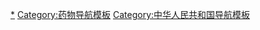 {{Navbox
|name=中华人民共和国精神药品品种目录
|title = 中华人民共和国《[[精神药物|精神药品]]品种目录》（2013年版）
|listclass = hlist

|group1 = 第一类
|list1 = 
* [[布苯丙胺]]
* [[卡西酮]]
* [[二乙基色胺]]（DET）
* [[二甲氧基安非他明]]（DMA）
* [[羟基四氢甲基二苯吡喃]]（DMHP）
* [[二甲基色胺]]（DMT）
* [[二甲氧基乙基安非他明]]（DOET） 
* [[乙环利定]] 
* [[乙色胺]] 
* [[麥角酸二乙酰胺|麦角二乙胺]]
* [[二亚甲基双氧安非他明]]（MDMA）
* [[麦司卡林]]
* [[甲卡西酮]]
* [[甲米雷司]]
* [[甲羟芬胺]]（MMDA）
* [[乙芬胺]]（MDA）
* [[羟芬胺]]
* [[六氢大麻酚]]
* [[副甲氧基安非他明]]（PMA）
* [[赛洛新]]
* [[赛洛西宾]]
* [[咯环利定]]
* [[二甲氧基甲苯异丙胺]]（STP，DOM）
* [[替苯丙胺]]（MDA）
* [[替诺环定]]
* [[四氢大麻酚]]
* [[三甲氧基安非他明]]（TMA）
* [[4-甲基硫基安非他明]]
* [[苯丙胺]]
* [[安非拉酮]]
* [[安咪奈丁]]
* [[2,5-二甲氧基-4-溴苯乙胺]]（2-CB）
* [[丁丙诺啡]]
* [[右苯丙胺]]
* [[二甲基安非他明]]
* [[芬乙茶碱]]
* [[γ-羟基丁酸]]
* [[氯胺酮]]（K粉）
* [[左苯丙胺]]
* [[左甲苯丙胺]]
* [[马吲哚]]
* [[甲氯喹酮]]
* [[去氧麻黄碱]]
* [[去氧麻黄碱外消旋体]]
* [[甲喹酮]]
* [[哌醋甲酯]]
* [[莫达非尼]]
* [[苯环利定]]
* [[芬美曲秦]]
* [[司可巴比妥]]
* [[δ-9-四氢大麻酚及其立体化学变体]]
* [[三唑仑]]
* [[齐培丙醇]]

|group2 = 第二类
|list2 = 
* [[异戊巴比妥]]
* [[布他比妥]]
* [[布托啡诺]]及其注射剂
* [[咖啡因]]
* [[安钠咖]]
* [[去甲伪麻黄碱]]
* [[环己巴比妥]]
* [[地佐辛]]及其注射剂
* [[右旋芬氟拉明]]
* [[芬氟拉明]]
* [[氟硝西泮]]（FM2）
* [[格鲁米特]]
* [[呋芬雷司]]
* [[喷他佐辛]]
* [[戊巴比妥]]
* [[丙己君]]
* [[阿洛巴比妥]]
* [[阿普唑仑]]
* [[阿米雷司]]
* [[巴比妥]]
* [[苄非他明]]
* [[溴西泮]]
* [[溴替唑仑]]
* [[丁巴比妥]]
* [[卡马西平]]
* [[氯氮卓]]
* [[氯巴占]]
* [[氯硝西泮]]
* [[氯拉卓酸]]
* [[氯噻西泮]]
* [[氯口恶唑仑]]
* [[地洛西泮]]
* [[地西泮]]
* [[艾司唑仑]]
* [[乙氯维诺]]
* [[炔已蚁胺]]
* [[氯氟卓乙酯]]
* [[乙非他明]]
* [[芬坎法明]]
* [[芬普雷司]]
* [[氟地西泮]]
* [[氟西泮]]
* [[哈拉西泮]]
* [[卤沙唑仑]]
* [[凯他唑仑]]
* [[利非他明]]
* [[氯普唑仑]]
* [[劳拉西泮]]
* [[氯甲西泮]]
* [[美达西泮]]
* [[美芬雷司]]
* [[甲丙氨酯]]
* [[美索卡]]
* [[甲苯巴比妥]]
* [[甲乙哌酮]]
* [[咪达唑仑]]
* [[纳布啡]]及其注射剂
* [[尼美西泮]]
* [[硝西泮]]
* [[去甲西泮]]
* [[奥沙西泮]]
* [[奥沙唑仑]]
* [[氨酚氢可酮片]]
* [[匹莫林]]
* [[苯甲曲秦]]
* [[苯巴比妥]]
* [[芬特明]]
* [[匹那西泮]]
* [[哌苯甲醇]]
* [[普拉西泮]]
* [[吡咯戊酮]]
* [[仲丁比妥]]
* [[替马西泮]]
* [[四氢西泮]]
* [[曲马多]]
* [[乙烯比妥]]
* [[唑吡坦]]
* [[扎来普隆]]
* [[麦角胺咖啡因片]]
* [[佐匹克隆]]
* [[右佐匹克隆]]
}}<noinclude>

[[Category:精神药物|*]]
[[Category:药物导航模板]]
[[Category:中华人民共和国导航模板]]
</noinclude>